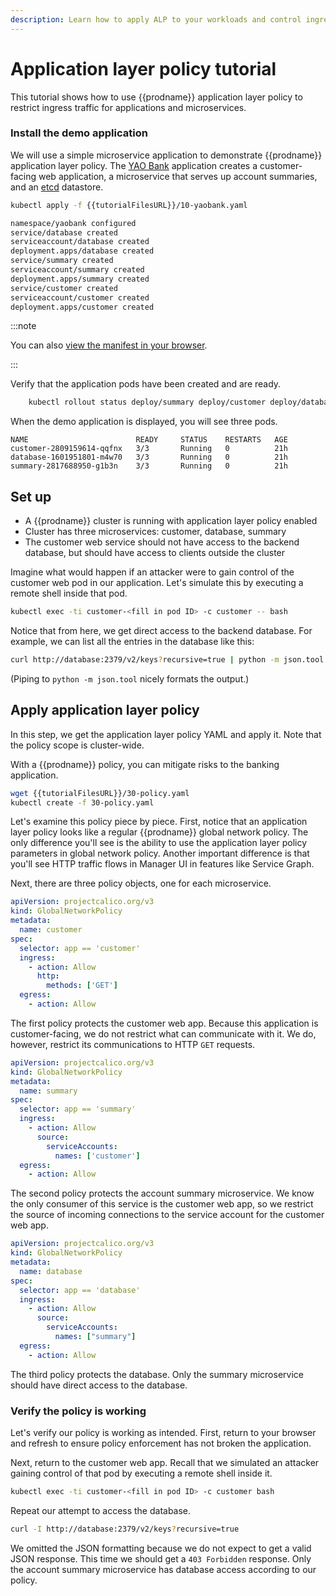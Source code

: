 ```yaml
---
description: Learn how to apply ALP to your workloads and control ingress traffic.
---
```


# Application layer policy tutorial

This tutorial shows how to use {{prodname}} application layer policy to restrict ingress traffic for applications and microservices.
 
### Install the demo application

We will use a simple microservice application to demonstrate {{prodname}}
application layer policy. The [YAO Bank](https://github.com/projectcalico/yaobank) application creates a
customer-facing web application, a microservice that serves up account
summaries, and an [etcd](https://github.com/coreos/etcd) datastore.

```bash
kubectl apply -f {{tutorialFilesURL}}/10-yaobank.yaml
```
```bash
namespace/yaobank configured
service/database created
serviceaccount/database created
deployment.apps/database created
service/summary created
serviceaccount/summary created
deployment.apps/summary created
service/customer created
serviceaccount/customer created
deployment.apps/customer created
```
:::note

You can also
[view the manifest in your browser](/files/10-yaobank.yaml).

:::

Verify that the application pods have been created and are ready.
```bash
    kubectl rollout status deploy/summary deploy/customer deploy/database
```

When the demo application is displayed, you will see three pods.

```
NAME                        READY     STATUS    RESTARTS   AGE
customer-2809159614-qqfnx   3/3       Running   0          21h
database-1601951801-m4w70   3/3       Running   0          21h
summary-2817688950-g1b3n    3/3       Running   0          21h
```

## Set up
- A {{prodname}} cluster is running with application layer policy enabled
- Cluster has three microservices: customer, database, summary
- The customer web service should not have access to the backend database, but should have access to clients outside the cluster

Imagine what would happen if an attacker were to gain control of the customer web pod in our
application. Let's simulate this by executing a remote shell inside that pod.

```bash
kubectl exec -ti customer-<fill in pod ID> -c customer -- bash
```

Notice that from here, we get direct access to the backend database. For example, we can list all the entries in the database like this:

```bash
curl http://database:2379/v2/keys?recursive=true | python -m json.tool
```

(Piping to `python -m json.tool` nicely formats the output.)

## Apply application layer policy

In this step, we get the application layer policy YAML and apply it. Note that the policy scope is cluster-wide.

With a {{prodname}} policy, you can mitigate risks to the banking application.

```bash
wget {{tutorialFilesURL}}/30-policy.yaml
kubectl create -f 30-policy.yaml
```

Let's examine this policy piece by piece. First, notice that an application layer policy looks like a regular {{prodname}} global network policy. 
The only difference you'll see is the ability to use the application layer policy parameters in global network policy. Another important difference
is that you'll see HTTP traffic flows in Manager UI in features like Service Graph. 

Next, there are three policy objects, one for each microservice.

```yaml
apiVersion: projectcalico.org/v3
kind: GlobalNetworkPolicy
metadata:
  name: customer
spec:
  selector: app == 'customer'
  ingress:
    - action: Allow
      http:
        methods: ['GET']
  egress:
    - action: Allow
```

The first policy protects the customer web app. Because this application is customer-facing, we do not
restrict what can communicate with it. We do, however, restrict its communications to HTTP `GET`
requests.

```yaml
apiVersion: projectcalico.org/v3
kind: GlobalNetworkPolicy
metadata:
  name: summary
spec:
  selector: app == 'summary'
  ingress:
    - action: Allow
      source:
        serviceAccounts:
          names: ['customer']
  egress:
    - action: Allow
```

The second policy protects the account summary microservice. We know the only consumer of this
service is the customer web app, so we restrict the source of incoming connections to the service
account for the customer web app.

```yaml
apiVersion: projectcalico.org/v3
kind: GlobalNetworkPolicy
metadata:
  name: database
spec:
  selector: app == 'database'
  ingress:
    - action: Allow
      source:
        serviceAccounts:
          names: ["summary"]
  egress:
    - action: Allow
```

The third policy protects the database. Only the summary microservice should have direct access to
the database.

### Verify the policy is working

Let's verify our policy is working as intended. First, return to your browser and refresh to
ensure policy enforcement has not broken the application.

Next, return to the customer web app. Recall that we simulated an attacker gaining control of that
pod by executing a remote shell inside it.

```bash
kubectl exec -ti customer-<fill in pod ID> -c customer bash
```

Repeat our attempt to access the database.

```bash
curl -I http://database:2379/v2/keys?recursive=true
```

We omitted the JSON formatting because we do not expect to get a valid JSON response. This
time we should get a `403 Forbidden` response. Only the account summary microservice has database
access according to our policy.
